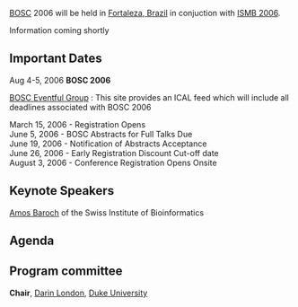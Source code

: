 [[BOSC]] 2006 will be held in [[wp:Fortaleza, Brazil|Fortaleza, Brazil]] in conjuction with [http://ismb2006.cbi.cnptia.embrapa.br/ ISMB 2006].

Information coming shortly

==Important Dates==

Aug 4-5, 2006 '''BOSC 2006'''

[http://eventful.com/groups/G0-001-000014747-0 BOSC Eventful Group] : This site provides an ICAL feed which will include all deadlines associated with BOSC 2006


March 15, 2006 - Registration Opens<br>
June 5, 2006 - BOSC Abstracts for Full Talks Due<br>
June 19, 2006 - Notification of Abstracts Acceptance<br>
June 26, 2006 - Early Registration Discount Cut-off date<br>
August 3, 2006 - Conference Registration Opens Onsite<br>

==Keynote Speakers==
[http://ca.expasy.org/people/amos.html Amos Baroch] of the Swiss Institute of Bioinformatics

==Agenda==

==Program committee==
'''Chair''', [mailto:darin.london@duke.edu Darin London], [http://www.duke.edu Duke University]
